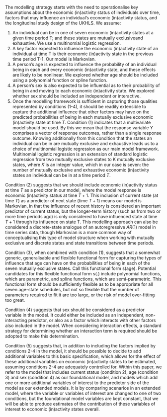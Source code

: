 The modelling strategy starts with the need to operationalise key assumptions about the economic (in)activity status of individuals over time, factors that may influence an individual’s economic (in)activity status, and the longitudinal study design of the UKHLS. We assume:

1.  An individual can be in one of seven economic (in)activity states at a given time period T; and these states are mutually exclusiveand exhaustive. We use a multinomial logistic regression.
2.  A key factor expected to influence the economic (in)activity state of an individual at time T is their economic (in)activity state in the previous time period T-1. Our model is Markovian.
3.  A person’s age is expected to influence the probability of an individual being in each and every economic (in)activity state, and these effects are likely to be nonlinear. We explored whether age should be included using a polynomial function or spline function.
4.  A person’s sex is also expected to be influential as to their probability of being in and moving to each economic (in)activity state. We explored whether sex should be included an independent or interactive.
5.  Once the modelling framework is sufficient in capturing those qualities represented by conditions (1-4), it should be readily extensible to capture the additional influence that other factors may have on the predicted probabilities of being in each mutually exclusive economic (in)activity state at time $T$. Condition (1) indicates that a multivariate model should be used. By this we mean that the response variable Y comprises a vector of response outcomes, rather than a single response outcome. Knowing additionally from this condition that the states an individual can be in are mutually exclusive and exhaustive leads us to a choice of multinomial logistic regression as our main model framework. Multinomial logistic regression is an extension of standard logistic regression from two mutually exclusive states to K mutually exclusive states, where $K$ is an integer value, which in our case is seven: the number of mutually exclusive and exhaustive economic (in)activity states an individual can be in at a time period $T$.

Condition (2) suggests that we should include economic (in)activity status at time $T$ as a predictor in our model, where the model response is economic (in)activity status at time $T+1$. This inclusion of current state (at time $T$) as a predictor of next state (time $T+1$) means our model is Markovian, in that the influence of recent history is considered an important predictor of current status, but the longer-term history (such as from two or more time periods ago) is only considered to have influenced state at time $T+1$ through its influence on state T. This modelling approach can also be considered a discrete-state analogue of an autoregressive $AR(1)$ model in time series data, though Markovian is a more common way of conceptualising this type of model structure when working with mutually exclusive and discrete states and state transitions between time periods.

Condition (3), when combined with condition (1), suggests that a somewhat generic, generalisable and flexible functional form for capturing the types of influence that age can have on the probabilities of being in each of the seven mutually exclusive states. Call this functional form s(age). Potential candidates for this flexible functional form s(.) include polynomial functions, which are parametric, and spline functions, which are semi-parametric. This functional form should be sufficiently flexible as to be appropriate for all seven age-state schedules, but not so flexible that the number of parameters required to fit it are too large, or the risk of model over-fitting too great.

Condition (4) suggests that sex should be considered as a predictor variable in the model. It could either be included as an independent, non-interacting predictor, or also as a factor which interacts with other factors also included in the model. When considering interaction effects, a standard strategy for determining whether an interaction term is required should be adopted to make this determination.

Condition (5) suggests that, in addition to including the factors implied by conditions 2-4 in the model, it should be possible to decide to add additional variables to this basic specification, which allows for the effect of these additional variables on economic (in)activity states to be estimated, assuming conditions 2-4 are adequately controlled for. Within this paper, we refer to the model that includes current status (condition 2), age (condition 3) and sex (condition 4) as our foundational model, and models which add one or more additional variables of interest to the predictor side of the model as our extended models. It is by comparing scenarios in an extended model, where the variable or variables of interest are changed to one of two conditions, but the foundational model variables are kept constant, that we will be able to produce estimates of the contribution of these variables of interest to economic (in)activity states overall.